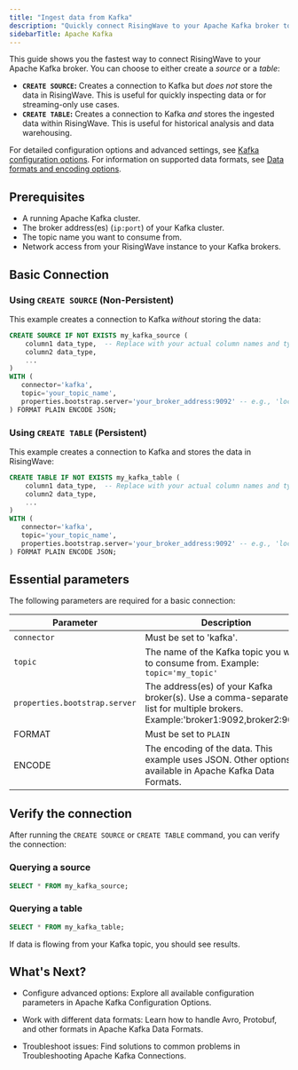 ```yaml
---
title: "Ingest data from Kafka"
description: "Quickly connect RisingWave to your Apache Kafka broker to start ingesting data."
sidebarTitle: Apache Kafka
---
```


This guide shows you the fastest way to connect RisingWave to your Apache Kafka broker.  You can choose to either create a *source* or a *table*:

*   **`CREATE SOURCE`:**  Creates a connection to Kafka but *does not* store the data in RisingWave.  This is useful for quickly inspecting data or for streaming-only use cases.
*   **`CREATE TABLE`:** Creates a connection to Kafka *and* stores the ingested data within RisingWave. This is useful for historical analysis and data warehousing.

For detailed configuration options and advanced settings, see [Kafka configuration options](/ingestion/sources/kafka-config).  For information on supported data formats, see [Data formats and encoding options](/ingestion/getting-started/formats-and-encoding-options).

## Prerequisites

*   A running Apache Kafka cluster.
*   The broker address(es) (`ip:port`) of your Kafka cluster.
*   The topic name you want to consume from.
*   Network access from your RisingWave instance to your Kafka brokers.

## Basic Connection

### Using `CREATE SOURCE` (Non-Persistent)

This example creates a connection to Kafka *without* storing the data:

```sql
CREATE SOURCE IF NOT EXISTS my_kafka_source (
    column1 data_type,  -- Replace with your actual column names and types
    column2 data_type,
    ...
)
WITH (
   connector='kafka',
   topic='your_topic_name',
   properties.bootstrap.server='your_broker_address:9092' -- e.g., 'localhost:9092' or 'broker1:9092,broker2:9092'
) FORMAT PLAIN ENCODE JSON;
```

### Using `CREATE TABLE` (Persistent)

This example creates a connection to Kafka and stores the data in RisingWave:

```sql
CREATE TABLE IF NOT EXISTS my_kafka_table (
    column1 data_type,  -- Replace with your actual column names and types
    column2 data_type,
    ...
)
WITH (
   connector='kafka',
   topic='your_topic_name',
   properties.bootstrap.server='your_broker_address:9092' -- e.g., 'localhost:9092' or 'broker1:9092,broker2:9092'
) FORMAT PLAIN ENCODE JSON;
```

## Essential parameters

The following parameters are required for a basic connection:

|Parameter|Description|
|---|---|
|`connector` |Must be set to 'kafka'.	|
|`topic`|The name of the Kafka topic you want to consume from. Example: `topic='my_topic'`|
|`properties.bootstrap.server`|The address(es) of your Kafka broker(s). Use a comma-separated list for multiple brokers. Example:'broker1:9092,broker2:9092'|
|FORMAT	|Must be set to `PLAIN`|
|ENCODE	|The encoding of the data. This example uses JSON. Other options available in Apache Kafka Data Formats.|

## Verify the connection

After running the `CREATE SOURCE` or `CREATE TABLE` command, you can verify the connection:

### Querying a source

```sql
SELECT * FROM my_kafka_source;
```
### Querying a table

```sql
SELECT * FROM my_kafka_table;
```

If data is flowing from your Kafka topic, you should see results.


## What's Next?

- Configure advanced options: Explore all available configuration parameters in Apache Kafka Configuration Options.

- Work with different data formats: Learn how to handle Avro, Protobuf, and other formats in Apache Kafka Data Formats.

- Troubleshoot issues: Find solutions to common problems in Troubleshooting Apache Kafka Connections.